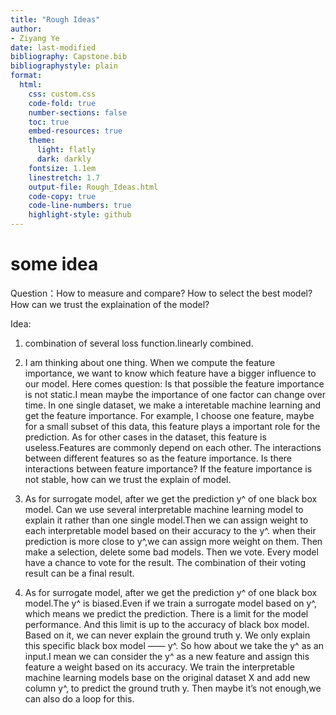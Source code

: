 ```yaml
---
title: "Rough Ideas"
author:
- Ziyang Ye
date: last-modified
bibliography: Capstone.bib
bibliographystyle: plain
format:
  html:
    css: custom.css 
    code-fold: true
    number-sections: false
    toc: true
    embed-resources: true
    theme:
      light: flatly
      dark: darkly
    fontsize: 1.1em
    linestretch: 1.7
    output-file: Rough_Ideas.html
    code-copy: true
    code-line-numbers: true
    highlight-style: github
---
```



# some idea
Question：How to measure and compare? How to select the best model? How can we trust the explaination of the model?

Idea:

1. combination of several loss function.linearly combined.

2. I am thinking about one thing. When we compute the feature importance, we want to know which feature have a bigger
influence to our model. Here comes question: Is that possible the feature importance is not static.I mean maybe the
importance of one factor can change over time. In one single dataset, we make a interetable machine learning and get 
the feature importance. For example, I choose one feature, maybe for a small subset of this data, this feature plays a
important role for the prediction. As for other cases in the dataset, this feature is useless.Features are commonly depend on each other.
The interactions between different features so as the feature importance. Is there interactions between feature importance?
If the feature importance is not stable, how can we trust the explain of model.

3. As for surrogate model, after we get the prediction y^ of one black box model. Can we use several interpretable machine learning model to 
explain it rather than one single model.Then we can assign weight to each interpretable model based on their accuracy to the y^.
when their prediction is more close to y^,we can assign more weight on them. Then make a selection, delete some bad models.
Then we vote. Every model have a chance to vote for the result. The combination of their voting result can be a final result.

4. As for surrogate model, after we get the prediction y^ of one black box model.The y^ is biased.Even if we train a surrogate model based
on y^, which means we predict the prediction. There is a limit for the model performance. And this limit is up to the accuracy of black box model.
Based on it, we can never explain the ground truth y. We only explain this specific black box model —— y^.
So how about we take the y^ as an input.I mean we can consider the y^ as a new feature and assign this feature a weight based on its accuracy.
We train the interpretable machine learning models base on the original dataset X and add new column y^, to predict the ground truth y.
Then maybe it's not enough,we can also do a loop for this. 

